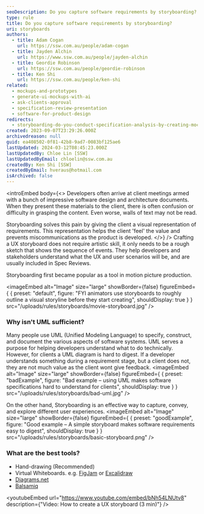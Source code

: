 ```yaml
---
seoDescription: Do you capture software requirements by storyboarding?
type: rule
title: Do you capture software requirements by storyboarding?
uri: storyboards
authors:
  - title: Adam Cogan
    url: https://ssw.com.au/people/adam-cogan
  - title: Jayden Alchin
    url: https://www.ssw.com.au/people/jayden-alchin
  - title: Geordie Robinson
    url: https://ssw.com.au/people/geordie-robinson
  - title: Ken Shi
    url: https://ssw.com.au/people/ken-shi
related:
  - mockups-and-prototypes
  - generate-ui-mockups-with-ai
  - ask-clients-approval
  - specification-review-presentation
  - software-for-product-design
redirects:
  - storyboarding-do-you-conduct-specification-analysis-by-creating-mock-ups
created: 2023-09-07T23:29:26.000Z
archivedreason: null
guid: ea408502-0f81-42b8-9ad7-0083bf125ae6
lastUpdated: 2024-03-12T08:45:23.000Z
lastUpdatedBy: Chloe Lin [SSW]
lastUpdatedByEmail: chloelin@ssw.com.au
createdBy: Ken Shi [SSW]
createdByEmail: hveraus@hotmail.com
isArchived: false
---
```


<introEmbed
  body={<>
Developers often arrive at client meetings armed with a bunch of impressive software design and architecture documents. When they present these materials to the client, there is often confusion or difficulty in grasping the content. Even worse, walls of text may not be read.

Storyboarding solves this pain by giving the client a visual representation of requirements. This representation helps the client 'feel' the value and prevents miscommunications as the product is developed.
  </>}
/>
Crafting a UX storyboard does not require artistic skill, it only needs to be a rough sketch that shows the sequence of events. They help developers and stakeholders understand what the UX and user scenarios will be, and are usually included in Spec Reviews.

Storyboarding first became popular as a tool in motion picture production.


<imageEmbed
  alt="Image"
  size="large"
  showBorder={false}
  figureEmbed={ {
    preset: "default",
    figure: "FYI animators use storyboards to roughly outline a visual storyline before they start creating",
    shouldDisplay: true
  } }
  src="/uploads/rules/storyboards/movie-storyboard.jpg"
/>

### Why isn't UML sufficient?

Many people use UML (Unified Modeling Language) to specify, construct, and document the various aspects of software systems. UML serves a purpose for helping developers understand what to do technically. However, for clients a UML diagram is hard to digest. If a developer understands something during a requirement stage, but a client does not, they are not much value as the client wont give feedback.
<imageEmbed
  alt="Image"
  size="large"
  showBorder={false}
  figureEmbed={ {
    preset: "badExample",
    figure: "Bad example – using UML makes software specifications hard to understand for clients",
    shouldDisplay: true
  } }
  src="/uploads/rules/storyboards/bad-uml.jpg"
/>

On the other hand, Storyboarding is an effective way to capture, convey, and explore different user experiences.
<imageEmbed
  alt="Image"
  size="large"
  showBorder={false}
  figureEmbed={ {
    preset: "goodExample",
    figure: "Good example – A simple storyboard makes software requirements easy to digest",
    shouldDisplay: true
  } }
  src="/uploads/rules/storyboards/basic-storyboard.png"
/>

### What are the best tools?

- Hand-drawing (Recommended)
- Virtual Whiteboards. e.g. [FigJam](https://www.figma.com/figjam/) or [Excalidraw](https://excalidraw.com)
- [Diagrams.net](https://diagrams.net)
- [Balsamiq](https://balsamiq.com)

<youtubeEmbed url="https://www.youtube.com/embed/bNh54LNUtv8" description={"Video: How to create a UX storyboard (3 min)"} />
